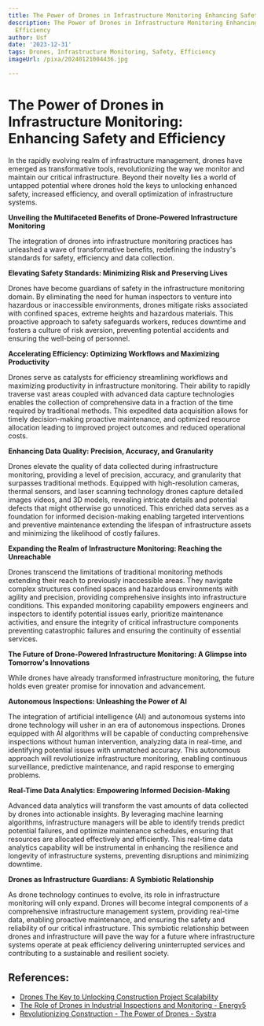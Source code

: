 ```yaml
---
title: The Power of Drones in Infrastructure Monitoring Enhancing Safety and Efficiency
description: The Power of Drones in Infrastructure Monitoring Enhancing Safety and
  Efficiency
author: Usf
date: '2023-12-31'
tags: Drones, Infrastructure Monitoring, Safety, Efficiency
imageUrl: /pixa/20240121004436.jpg

---
```

# The Power of Drones in Infrastructure Monitoring: Enhancing Safety and Efficiency

In the  rapidly evolving realm of infrastructure management, drones have emerged as transformative tools, revolutionizing the way we monitor and maintain our critical infrastructure. Beyond their novelty lies a  world of untapped potential where drones hold the keys to  unlocking enhanced safety, increased efficiency, and overall optimization of infrastructure systems.

**Unveiling the Multifaceted Benefits of Drone-Powered Infrastructure Monitoring**

The integration  of drones into infrastructure monitoring practices has unleashed a wave of transformative benefits, redefining the industry's standards for safety, efficiency and data collection.

**Elevating Safety Standards: Minimizing Risk and Preserving  Lives**

Drones have become guardians of safety in the infrastructure monitoring domain. By eliminating the need for human inspectors to venture into hazardous or inaccessible environments, drones  mitigate risks associated with confined spaces,  extreme heights and  hazardous materials.  This  proactive approach  to safety safeguards workers, reduces downtime and fosters a culture of risk aversion, preventing potential accidents and ensuring the  well-being of personnel.

**Accelerating Efficiency: Optimizing Workflows and Maximizing Productivity**

Drones serve as catalysts for efficiency streamlining workflows and maximizing productivity in infrastructure monitoring. Their ability to rapidly traverse vast areas coupled  with advanced data capture technologies enables  the collection  of comprehensive data in a fraction of the time required by traditional methods.  This expedited data acquisition allows for timely decision-making  proactive  maintenance, and optimized resource allocation leading  to improved  project outcomes and reduced operational costs.

**Enhancing Data Quality: Precision, Accuracy, and Granularity**

Drones elevate the quality of data collected during infrastructure monitoring, providing a level of precision, accuracy, and granularity that surpasses traditional methods. Equipped with high-resolution cameras, thermal sensors, and laser scanning technology drones capture detailed images videos, and 3D  models, revealing intricate details and potential defects that might otherwise go unnoticed. This  enriched  data serves as a foundation for  informed decision-making enabling targeted interventions and preventive  maintenance extending the lifespan of infrastructure assets and minimizing the likelihood of costly failures.

**Expanding the Realm of Infrastructure Monitoring:  Reaching the Unreachable**

Drones transcend  the limitations  of traditional  monitoring methods extending their reach to previously inaccessible areas. They navigate complex structures confined spaces and hazardous environments with agility and precision, providing comprehensive insights into infrastructure  conditions. This expanded monitoring capability  empowers engineers and inspectors to identify potential issues  early, prioritize maintenance activities, and ensure  the integrity of critical  infrastructure  components  preventing catastrophic failures and ensuring the continuity of essential services.

**The Future of  Drone-Powered Infrastructure Monitoring: A Glimpse  into Tomorrow's Innovations**

While drones have already transformed infrastructure monitoring, the  future holds even greater promise for innovation  and advancement.

**Autonomous Inspections: Unleashing the Power  of AI**

The integration of artificial intelligence (AI) and autonomous systems into drone technology will usher in an era of autonomous inspections. Drones equipped with AI algorithms  will be capable of conducting comprehensive inspections without human  intervention, analyzing data in real-time, and identifying  potential issues with  unmatched accuracy. This autonomous approach will revolutionize infrastructure monitoring, enabling continuous surveillance, predictive maintenance, and rapid response  to emerging problems.

**Real-Time  Data Analytics: Empowering Informed Decision-Making**

Advanced data analytics will transform the vast amounts of data collected by drones into actionable  insights. By leveraging machine learning algorithms, infrastructure managers will be able to identify trends predict  potential failures, and optimize maintenance schedules, ensuring that resources are allocated effectively and  efficiently. This real-time  data analytics capability  will be  instrumental in enhancing the resilience and longevity  of infrastructure systems, preventing disruptions and minimizing downtime.

**Drones as Infrastructure Guardians:  A Symbiotic Relationship**

As drone technology continues to evolve, its role in infrastructure monitoring will only expand. Drones will  become  integral components of a comprehensive infrastructure  management system, providing real-time data, enabling proactive maintenance, and ensuring the safety and reliability of  our critical infrastructure. This symbiotic relationship between drones  and infrastructure will pave the way for a  future where infrastructure systems operate at peak efficiency delivering  uninterrupted services and contributing  to a sustainable and resilient society.

## References:
- [Drones The Key to Unlocking Construction Project Scalability](https://utilitiesone.com/drones-the-key-to-unlocking-construction-project-scalability)
- [The Role of Drones in Industrial Inspections and Monitoring - Energy5](https://energy5.com/the-role-of-drones-in-industrial-inspections-and-monitoring)
- [Revolutionizing Construction - The Power of Drones - Systra](https://www.systra.com/canada/expert_insights/drones-1-revolutionizing-construction-the-power-of-drones/)
